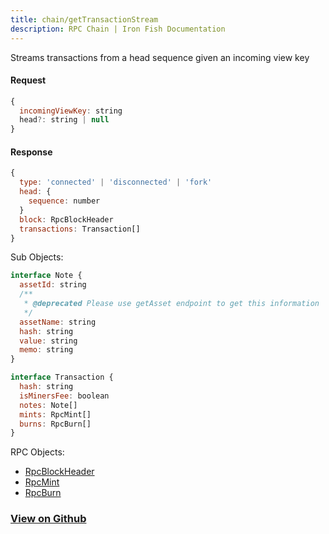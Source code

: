 ```yaml
---
title: chain/getTransactionStream
description: RPC Chain | Iron Fish Documentation
---
```


Streams transactions from a head sequence given an incoming view key

#### Request

```js
{
  incomingViewKey: string
  head?: string | null
}
```

#### Response

```js
{
  type: 'connected' | 'disconnected' | 'fork'
  head: {
    sequence: number
  }
  block: RpcBlockHeader
  transactions: Transaction[]
}
```

Sub Objects: 

```js
interface Note {
  assetId: string
  /**
   * @deprecated Please use getAsset endpoint to get this information
   */
  assetName: string
  hash: string
  value: string
  memo: string
}

interface Transaction {
  hash: string
  isMinersFee: boolean
  notes: Note[]
  mints: RpcMint[]
  burns: RpcBurn[]
}
```

RPC Objects: 
- [RpcBlockHeader](/developers/documentation/rpc/objects/rpcBlockHeader)
- [RpcMint](/developers/documentation/rpc/objects/rpcBurn)
- [RpcBurn](/developers/documentation/rpc/objects/rpcMint)


### [View on Github](https://github.com/iron-fish/ironfish/blob/master/ironfish/src/rpc/routes/chain/getTransactionStream.ts)
